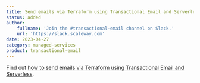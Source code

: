 ```yaml
---
title: Send emails via Terraform using Transactional Email and Serverless!
status: added
author:
    fullname: 'Join the #transactional-email channel on Slack.'
    url: 'https://slack.scaleway.com'
date: 2023-04-27
category: managed-services
product: transactional-email
---
```


Find out [how to send emails via Terraform using Transactional Email and Serverless](/tutorials/send-emails-with-serverless-and-tem/).

